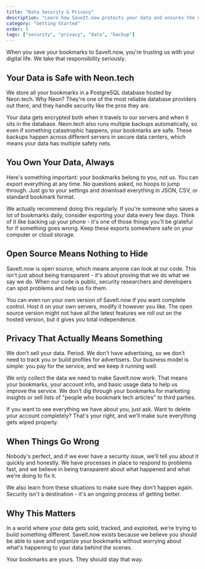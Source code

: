 ```yaml
---
title: "Data Security & Privacy"
description: "Learn how SaveIt.now protects your data and ensures the confidentiality of your bookmarks."
category: "Getting Started"
order: 5
tags: ["security", "privacy", "data", "backup"]
---
```


When you save your bookmarks to SaveIt.now, you're trusting us with your digital life. We take that responsibility seriously.

## Your Data is Safe with Neon.tech

We store all your bookmarks in a PostgreSQL database hosted by Neon.tech. Why Neon? They're one of the most reliable database providers out there, and they handle security like the pros they are.

Your data gets encrypted both when it travels to our servers and when it sits in the database. Neon.tech also runs multiple backups automatically, so even if something catastrophic happens, your bookmarks are safe. These backups happen across different servers in secure data centers, which means your data has multiple safety nets.

## You Own Your Data, Always

Here's something important: your bookmarks belong to you, not us. You can export everything at any time. No questions asked, no hoops to jump through. Just go to your settings and download everything in JSON, CSV, or standard bookmark format.

We actually recommend doing this regularly. If you're someone who saves a lot of bookmarks daily, consider exporting your data every few days. Think of it like backing up your phone - it's one of those things you'll be grateful for if something goes wrong. Keep these exports somewhere safe on your computer or cloud storage.

## Open Source Means Nothing to Hide

SaveIt.now is open source, which means anyone can look at our code. This isn't just about being transparent - it's about proving that we do what we say we do. When our code is public, security researchers and developers can spot problems and help us fix them.

You can even run your own version of SaveIt.now if you want complete control. Host it on your own servers, modify it however you like. The open source version might not have all the latest features we roll out on the hosted version, but it gives you total independence.

## Privacy That Actually Means Something

We don't sell your data. Period. We don't have advertising, so we don't need to track you or build profiles for advertisers. Our business model is simple: you pay for the service, and we keep it running well.

We only collect the data we need to make SaveIt.now work. That means your bookmarks, your account info, and basic usage data to help us improve the service. We don't dig through your bookmarks for marketing insights or sell lists of "people who bookmark tech articles" to third parties.

If you want to see everything we have about you, just ask. Want to delete your account completely? That's your right, and we'll make sure everything gets wiped properly.

## When Things Go Wrong

Nobody's perfect, and if we ever have a security issue, we'll tell you about it quickly and honestly. We have processes in place to respond to problems fast, and we believe in being transparent about what happened and what we're doing to fix it.

We also learn from these situations to make sure they don't happen again. Security isn't a destination - it's an ongoing process of getting better.

## Why This Matters

In a world where your data gets sold, tracked, and exploited, we're trying to build something different. SaveIt.now exists because we believe you should be able to save and organize your bookmarks without worrying about what's happening to your data behind the scenes.

Your bookmarks are yours. They should stay that way.